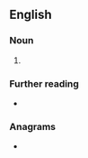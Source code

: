 {{also|phn}}
==English==

===Noun===
{{en-noun|-}}

# {{lb|en|medicine}} {{initialism of|en|[[post-]][[herpetic]] [[neuralgia]]}}

===Further reading===
* {{pedia|Postherpetic neuralgia}}

===Anagrams===
* {{anagrams|en|a=hnp|NPH|Nhp.}}